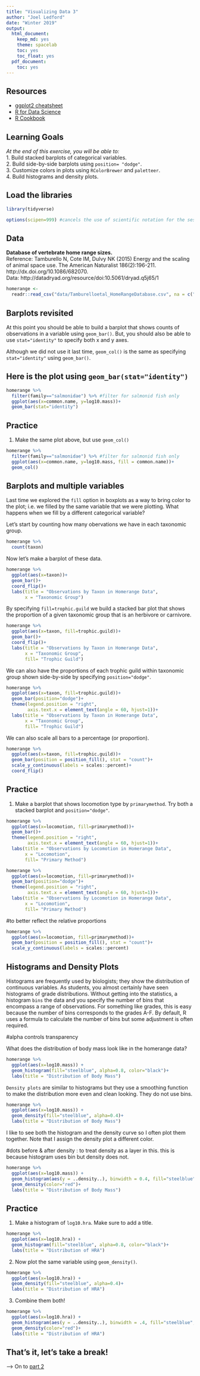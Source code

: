 ```yaml
---
title: "Visualizing Data 3"
author: "Joel Ledford"
date: "Winter 2019"
output:
  html_document:
    keep_md: yes
    theme: spacelab
    toc: yes
    toc_float: yes
  pdf_document:
    toc: yes
---
```


## Resources
- [ggplot2 cheatsheet](https://www.rstudio.com/wp-content/uploads/2015/03/ggplot2-cheatsheet.pdf)
- [R for Data Science](https://r4ds.had.co.nz/)
- [R Cookbook](http://www.cookbook-r.com/)

## Learning Goals
*At the end of this exercise, you will be able to:*    
1. Build stacked barplots of categorical variables.  
2. Build side-by-side barplots using `position= "dodge"`.  
3. Customize colors in plots using `RColorBrewer` and `paletteer`.  
4. Build histograms and density plots.  

## Load the libraries
```r
library(tidyverse)
```

```r
options(scipen=999) #cancels the use of scientific notation for the session
```

## Data
**Database of vertebrate home range sizes.**  
Reference: Tamburello N, Cote IM, Dulvy NK (2015) Energy and the scaling of animal space use. The American Naturalist 186(2):196-211. http://dx.doi.org/10.1086/682070.  
Data: http://datadryad.org/resource/doi:10.5061/dryad.q5j65/1  

```r
homerange <- 
  readr::read_csv("data/Tamburelloetal_HomeRangeDatabase.csv", na = c("", " ", "NA", "#N/A", "-999", "\\"))
```

## Barplots revisited
At this point you should be able to build a barplot that shows counts of observations in a variable using `geom_bar()`. But, you should also be able to use `stat="identity"` to specify both x and y axes.  

Although we did not use it last time, `geom_col()` is the same as specifying `stat="identity"` using `geom_bar()`.     

## Here is the plot using `geom_bar(stat="identity")`
```r
homerange %>% 
  filter(family=="salmonidae") %>% #filter for salmonid fish only
  ggplot(aes(x=common.name, y=log10.mass))+
  geom_bar(stat="identity")
```

## Practice
1. Make the same plot above, but use `geom_col()`

```r
homerange %>% 
  filter(family=="salmonidae") %>% #filter for salmonid fish only
  ggplot(aes(x=common.name, y=log10.mass, fill = common.name))+
  geom_col()
```


## Barplots and multiple variables
Last time we explored the `fill` option in boxplots as a way to bring color to the plot; i.e. we filled by the same variable that we were plotting. What happens when we fill by a different categorical variable? 

Let's start by counting how many obervations we have in each taxonomic group.
```r
homerange %>% 
  count(taxon)
```

Now let's make a barplot of these data.
```r
homerange %>% 
  ggplot(aes(x=taxon))+
  geom_bar()+
  coord_flip()+
  labs(title = "Observations by Taxon in Homerange Data",
       x = "Taxonomic Group")
```

By specifying `fill=trophic.guild` we build a stacked bar plot that shows the proportion of a given taxonomic group that is an herbivore or carnivore.
```r
homerange %>% 
  ggplot(aes(x=taxon, fill=trophic.guild))+
  geom_bar()+
  coord_flip()+
  labs(title = "Observations by Taxon in Homerange Data",
       x = "Taxonomic Group",
       fill= "Trophic Guild")
```

We can also have the proportions of each trophic guild within taxonomic group shown side-by-side by specifying `position="dodge"`.
```r
homerange %>% 
  ggplot(aes(x=taxon, fill=trophic.guild))+
  geom_bar(position="dodge")+
  theme(legend.position = "right",
        axis.text.x = element_text(angle = 60, hjust=1))+
  labs(title = "Observations by Taxon in Homerange Data",
       x = "Taxonomic Group",
       fill= "Trophic Guild")
```


We can also scale all bars to a percentage (or proportion).
```r
homerange %>% 
  ggplot(aes(x=taxon, fill=trophic.guild))+
  geom_bar(position = position_fill(), stat = "count")+ 
  scale_y_continuous(labels = scales::percent)+
  coord_flip()
```

## Practice
1. Make a barplot that shows locomotion type by `primarymethod`. Try both a stacked barplot and `position="dodge"`.

```r
homerange %>% 
  ggplot(aes(x=locomotion, fill=primarymethod))+
  geom_bar()+
  theme(legend.position = "right",
        axis.text.x = element_text(angle = 60, hjust=1))+
  labs(title = "Observations by Locomotion in Homerange Data",
       x = "Locomotion",
       fill= "Primary Method")
```

```r
homerange %>% 
  ggplot(aes(x=locomotion, fill=primarymethod))+
  geom_bar(position="dodge")+
  theme(legend.position = "right",
        axis.text.x = element_text(angle = 60, hjust=1))+
  labs(title = "Observations by Locomotion in Homerange Data",
       x = "Locomotion",
       fill= "Primary Method")
```

#to better reflect the relative proportions

```r
homerange %>% 
  ggplot(aes(x=locomotion, fill=primarymethod))+
  geom_bar(position = position_fill(), stat = "count")+
  scale_y_continuous(labels = scales::percent)
```



## Histograms and Density Plots
Histograms are frequently used by biologists; they show the distribution of continuous variables. As students, you almost certainly have seen histograms of grade distributions. Without getting into the statistics, a histogram `bins` the data and you specify the number of bins that encompass a range of observations. For something like grades, this is easy because the number of bins corresponds to the grades A-F. By default, R uses a formula to calculate the number of bins but some adjustment is often required.  


#alpha controls transparency

What does the distribution of body mass look like in the homerange data?
```r
homerange %>% 
  ggplot(aes(x=log10.mass)) +
  geom_histogram(fill="steelblue", alpha=0.8, color="black")+
  labs(title = "Distribution of Body Mass")
```




`Density plots` are similar to histograms but they use a smoothing function to make the distribution more even and clean looking. They do not use bins.
```r
homerange %>% 
  ggplot(aes(x=log10.mass)) +
  geom_density(fill="steelblue", alpha=0.4)+
  labs(title = "Distribution of Body Mass")
```

I like to see both the histogram and the density curve so I often plot them together. Note that I assign the density plot a different color.

#dots before & after density : to treat density as a layer in this. this is because histogram uses bin but density does not. 
```r
homerange %>% 
  ggplot(aes(x=log10.mass)) +
  geom_histogram(aes(y = ..density..), binwidth = 0.4, fill="steelblue", alpha=0.8, color="black")+
  geom_density(color="red")+
  labs(title = "Distribution of Body Mass")
```

## Practice
1. Make a histogram of `log10.hra`. Make sure to add a title.
```r
homerange %>% 
  ggplot(aes(x=log10.hra)) +
  geom_histogram(fill="steelblue", alpha=0.8, color="black")+
  labs(title = "Distribution of HRA")
```

2. Now plot the same variable using `geom_density()`.
```r
homerange %>% 
  ggplot(aes(x=log10.hra)) +
  geom_density(fill="steelblue", alpha=0.4)+
  labs(title = "Distribution of HRA")
```

3. Combine them both!
```r
homerange %>% 
  ggplot(aes(x=log10.hra)) +
  geom_histogram(aes(y = ..density..), binwidth = .4, fill="steelblue", alpha=0.8, color="black")+
  geom_density(color="red")+
  labs(title = "Distribution of HRA")
```

## That's it, let's take a break!   

--> On to [part 2](https://jmledford3115.github.io/datascibiol/lab5_2.html)  